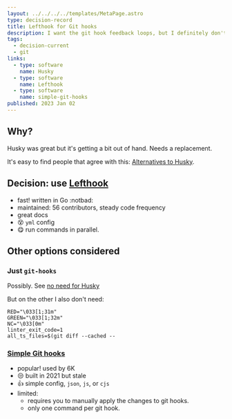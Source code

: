 ```yaml
---
layout: ../../../../templates/MetaPage.astro
type: decision-record
title: Lefthook for Git hooks
description: I want the git hook feedback loops, but I definitely don't want to bring Husky into the package dependencies.
tags:
  - decision-current
  - git
links:
  - type: software
    name: Husky
  - type: software
    name: Lefthook
  - type: software
    name: simple-git-hooks
published: 2023 Jan 02
---
```


## Why?

Husky was great but it's getting a bit out of hand. Needs a replacement.

It's easy to find people that agree with this: [Alternatives to Husky](https://www.reddit.com/r/node/comments/mgaa3a/alternative_to_husky/).

## Decision: use [Lefthook](https://github.com/evilmartians/lefthook)

- fast! written in Go :notbad:
- maintained: 56 contributors, steady code frequency
- great docs
- :dizzy_face: `yml` config
- :yum: run commands in parallel.

## Other options considered

### Just `git-hooks`

Possibly. See [no need for Husky](https://dev.to/krzysztofkaczy9/do-you-really-need-husky-247b)

But on the other I also don't need:

```
RED="\033[1;31m"
GREEN="\033[1;32m"
NC="\033[0m"
linter_exit_code=1
all_ts_files=$(git diff --cached --
```

### [Simple Git hooks](https://github.com/toplenboren/simple-git-hooks)

- popular! used by 6K
- :unamused: built in 2021 but stale
- :thumbsup: simple config, `json`, `js`, or `cjs`
- limited:
  - requires you to manually apply the changes to git hooks.
  - only one command per git hook.
